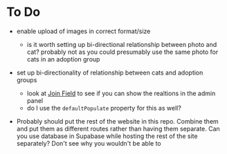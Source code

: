 # To Do
- enable upload of images in correct format/size
  - is it worth setting up bi-directional relationship between photo and cat? probably not as you could presumably
  use the same photo for cats in an adoption group
- set up bi-directionality of relationship between cats and adoption groups
  - look at [Join Field](https://payloadcms.com/docs/fields/join) to see if you can show the realtions in the admin
  panel
  - do I use the `defaultPopulate` property for this as well?

- Probably should put the rest of the website in this repo. Combine them and put them as different routes rather
than having them separate. Can you use database in Supabase while hosting the rest of the site separately? Don't see
why you wouldn't be able to
